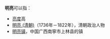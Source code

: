 '''明亮'''可以指：

*[[亮度|亮度]]高
*[[明亮_(清朝)|明亮 (清朝)]]（1736年－1822年），清朝政治人物
*[[明亮镇|明亮镇]]，中国广西南寧市上林县的镇

{{Disambig|Cat=二字消歧义}}